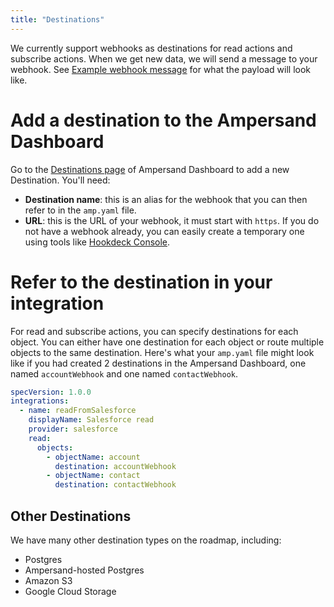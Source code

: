 ```yaml
---
title: "Destinations"
---
```


We currently support webhooks as destinations for read actions and subscribe actions. When we get new data, we will send a message to your webhook. See [Example webhook message](doc:read-actions#example-webhook-message) for what the payload will look like.

# Add a destination to the Ampersand Dashboard

Go to the [Destinations page](https://dashboard.withampersand.com/projects/_/destinations/new) of Ampersand Dashboard to add a new Destination. You'll need:
* **Destination name**: this is an alias for the webhook that you can then refer to in the `amp.yaml` file.
* **URL**: this is the URL of your webhook, it must start with `https`. If you do not have a webhook already, you can easily create a temporary one using tools like [Hookdeck Console](https://console.hookdeck.com?provider=ampersand). 

# Refer to the destination in your integration

For read and subscribe actions, you can specify destinations for each object. You can either have one destination for each object or route multiple objects to the same destination. Here's what your `amp.yaml` file might look like if you had created 2 destinations in the Ampersand Dashboard, one named `accountWebhook` and one named `contactWebhook`.


```YAML YAML
specVersion: 1.0.0
integrations:
  - name: readFromSalesforce
    displayName: Salesforce read
    provider: salesforce
    read:
      objects:
        - objectName: account
          destination: accountWebhook
        - objectName: contact
          destination: contactWebhook
```

## Other Destinations

We have many other destination types on the roadmap, including:

* Postgres
* Ampersand-hosted Postgres
* Amazon S3
* Google Cloud Storage
